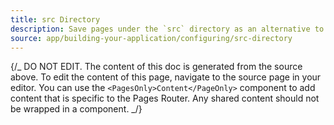```yaml
---
title: src Directory
description: Save pages under the `src` directory as an alternative to the root `pages` directory.
source: app/building-your-application/configuring/src-directory
---
```


{/_ DO NOT EDIT. The content of this doc is generated from the source above. To edit the content of this page, navigate to the source page in your editor. You can use the `<PagesOnly>Content</PageOnly>` component to add content that is specific to the Pages Router. Any shared content should not be wrapped in a component. _/}
